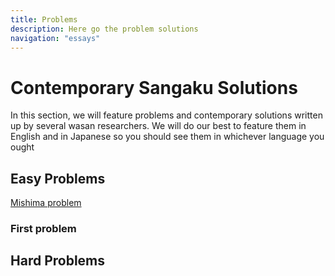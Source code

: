 ```yaml
---
title: Problems
description: Here go the problem solutions
navigation: "essays"
---
```


# Contemporary Sangaku Solutions

In this section, we will feature problems and contemporary solutions written up by several wasan researchers. We will do our best to feature them in English and in Japanese so you should see them in whichever language you ought

## Easy Problems
[Mishima problem](easy/mishima-problem)


### First problem

## Hard Problems
